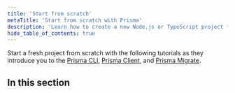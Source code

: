 ```yaml
---
title: 'Start from scratch'
metaTitle: 'Start from scratch with Prisma'
description: 'Learn how to create a new Node.js or TypeScript project from scratch by connecting Prisma to your database of choice and generating a Prisma Client for database access.'
hide_table_of_contents: true
---
```


<TopBlock title={frontMatter.title}>

Start a fresh project from scratch with the following tutorials as they introduce you to the [Prisma CLI](/orm/tools/prisma-cli), [Prisma Client](/orm/prisma-client), and [Prisma Migrate](/orm/prisma-migrate).

</TopBlock>

## In this section

<Subsections />

